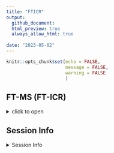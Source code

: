 ```yaml
---
title: "FTICR"
output: 
  github_document:
  html_preview: true
  always_allow_html: true
  
date: "2023-05-02"
---
```


```r
knitr::opts_chunk$set(echo = FALSE,
                      message = FALSE,
                      warning = FALSE
                      )
```
## FT-MS (FT-ICR)

<details>
  <summary>click to open</summary>

### FTICR  Van krevelen diagrams:

<details>
  <summary>click to open</summary>
  
```r
ggExtra::ggMarginal(gg_FTICR_vk$gg_vk_polar_nonpolar, groupColour = TRUE, groupFill = TRUE, alpha = 0.1)

```

```r
tar_read(gg_FTICR_vk)$gg_vk_domains
tar_read(gg_FTICR_vk)$gg_vk_all
tar_read(gg_FTICR_vk)$gg_vk_all_pre
```
</details>

### FTICR  Common vs unique peaks by treatment:

<details>
  <summary>click to open</summary>

<details>
  <summary>click to open</summary>

```r
tar_read(gg_FTICR_unique)$gg_unique_pre
tar_read(gg_FTICR_unique)$gg_common_unique
tar_read(gg_FTICR_unique)$fticr_unique_summary
  tar_read(gg_FTICR_unique)$gg_common_unique_inc
  tar_read(gg_FTICR_unique)$fticr_unique_summary_inc
  tar_read(gg_FTICR_unique)$gg_common_unique_inc_pre
  tar_read(gg_FTICR_unique)$gg_common_unique_sep_inc_pre_seperated
  tar_read(gg_FTICR_unique)$fticr_unique_summary_inc_pre
  
```
</details>

<details>
  <summary>click to open</summary>

```r
tar_read(gg_FTICR_unique_polar)$gg_unique_pre
tar_read(gg_FTICR_unique_polar)$gg_common_unique
tar_read(gg_FTICR_unique_polar)$fticr_unique_summary
  tar_read(gg_FTICR_unique_polar)$gg_common_unique_inc
  tar_read(gg_FTICR_unique_polar)$fticr_unique_summary_inc
  tar_read(gg_FTICR_unique_polar)$gg_common_unique_inc_pre
  tar_read(gg_FTICR_unique_polar)$gg_common_unique_sep_inc_pre_seperated
  tar_read(gg_FTICR_unique_polar)$fticr_unique_summary_inc_pre
  
```
</details>

<details>
  <summary>click to open</summary>

```r
tar_read(gg_FTICR_unique_nonpolar)$gg_unique_pre
tar_read(gg_FTICR_unique_nonpolar)$gg_common_unique
tar_read(gg_FTICR_unique_nonpolar)$fticr_unique_summary
  tar_read(gg_FTICR_unique_nonpolar)$gg_common_unique_inc
  tar_read(gg_FTICR_unique_nonpolar)$fticr_unique_summary_inc
  tar_read(gg_FTICR_unique_nonpolar)$gg_common_unique_inc_pre
  tar_read(gg_FTICR_unique_nonpolar)$ gg_common_unique_sep_inc_pre_seperated 
  tar_read(gg_FTICR_unique_nonpolar)$fticr_unique_summary_inc_pre
  
```
</details>

</details>

### FTICR  Permanova results and PCAs:

#### relative abundance
<details>
  <summary>click to open</summary>

```r
tar_read(gg_FTICR_relabund)$relabund
tar_read(gg_FTICR_relabund)$relabund_p
tar_read(gg_FTICR_relabund)$relabund_np
```

</details>

#### PCA results:

<details>
  <summary>click to open</summary>


```r
tar_read(gg_FTICR_PCA)$gg_pca_polar_nonpolar
tar_read(gg_FTICR_PCA)$gg_pca_polar_nonpolar_pre
tar_read(gg_FTICR_PCA)$gg_pca_polar_nonpolar_inc
tar_read(gg_FTICR_permanova)$permanova_fticr_all

  tar_read(gg_FTICR_PCA)$gg_pca_by_pre_polar
   tar_read(gg_FTICR_PCA)$gg_pca_by_inc_polar
   tar_read(gg_FTICR_permanova)$permanova_fticr_polar
   
  tar_read(gg_FTICR_PCA)$gg_pca_by_pre_nonpolar
  tar_read(gg_FTICR_PCA)$gg_pca_by_inc_nonpolar
  tar_read(gg_FTICR_permanova)$permanova_fticr_nonpolar
```


</details>


</details>

## Session Info 

<details>
  <summary> Session Info </summary>

Date run: `r Sys.Date()`

```r
sessionInfo()
```

</details>
